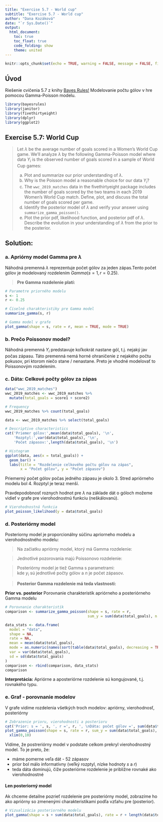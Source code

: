 ```yaml
---
title: "Exercise 5.7 - World cup"
subtitle: "Exercise 5.7 - World cup"
author: "Dana Kozáková"
date: "`r Sys.Date()`"
output: 
  html_document:
    toc: true
    toc_float: true
    code_folding: show
    theme: united
---
```


```r
knitr::opts_chunk$set(echo = TRUE, warning = FALSE, message = FALSE, fig.width = 5, fig.height = 3, fig.align = "center")
```

## Úvod

Riešenie cvičenia 5.7 z knihy [Bayes Rules!](https://www.bayesrulesbook.com/chapter-5#exercises-4) 
Modelovanie počtu gólov v hre pomocou Gamma-Poisson modelu. 


```r
library(bayesrules)
library(janitor)
library(fivethirtyeight)
library(dplyr)
library(ggplot2)
```

## Exercise 5.7: World Cup

> Let $\lambda$ be the average number of goals scored in a Women’s World Cup game. We’ll analyze  $\lambda$ by the following Gamma-Poisson model where data $Y_i$ is the observed number of goals scored in a sample of World Cup games:
> \begin{split}
> Y_i | \lambda & \stackrel{ind}{\sim} \text{Pois}(\lambda) \\
> \lambda & \sim \text{Gamma}(1, 0.25) \\
> \end{split}
> a. Plot and summarize our prior understanding of $\lambda$.<br>
> b. Why is the Poisson model a reasonable choice for our data $Y_i$? <br>
> c. The `wwc_2019_matches` data in the fivethirtyeight package includes the number of goals scored by the two teams in each 2019 Women’s World Cup match. Define, plot, and discuss the total number of goals scored per game.
> d. Identify the posterior model of $\lambda$ and verify your answer using `summarize_gamma_poisson()`.<br>
> e. Plot the prior pdf, likelihood function, and posterior pdf of $\lambda$. Describe the evolution in your understanding of $\lambda$ from the prior to the posterior.

## Solution:
### a. Apriórny model Gamma pre $\lambda$
Náhodná premenná $\lambda$ reprezentuje počet gólov za jeden zápas.Tento počet gólov je modelovaný rozdelením $Gamma(s = 1, r = 0.25)$.

> **Pre Gamma rozdelenie platí:**
>\begin{equation}
\begin{split}
E(\lambda) & = \frac{s}{r} = \frac{1}{0.25} = 4 \\
\text{Mode}(\lambda) & = \frac{s - 1}{r} = \frac{1 - 1}{0.25} = 0 \\
\text{Var}(\lambda) & = \frac{s}{r^2} = \frac{1}{0.25^2} = 16 \\
\end{split}
\end{equation}

```r
# Parametre priorného modelu
s <- 1
r <- 0.25
```

```r
# Číselné charakteristiky pre Gamma model
summarize_gamma(s, r)

# Gamma model v grafe
plot_gamma(shape = s, rate = r, mean = TRUE, mode = TRUE)
```

### b. Prečo Poissonov model? 
Náhodná premenná $Y_i$ predstavuje koľkokrát nastane gól, t.j. nejaký jav počas zápasu. Táto premenná nemá horné ohraničenie z nejakého počtu pokusov, pri ktorom 
niečo stane / nenastane. Preto je vhodné modelovať to Poissonovým rozdelením.

### c. Dáta: Celkové počty gólov za zápas
```r

data("wwc_2019_matches")
wwc_2019_matches <- wwc_2019_matches %>% 
  mutate(total_goals = score1 + score2)

```

```r
# Frequency
wwc_2019_matches %>% count(total_goals)

data <- wwc_2019_matches %>% select(total_goals)

# Descriptive characteristics
cat('Priemer gólov:',mean(data$total_goals), '\n', 
    'Rozptyl:',var(data$total_goals), '\n', 
    'Počet zápasov:',length(data$total_goals), '\n')

# Histogram
ggplot(data, aes(x = total_goals)) +
  geom_bar() +
  labs(title = "Rozdelenie celkového počtu gólov na zápas",
       x = "Počet gólov", y = "Počet zápasov")
```
Priemerný počet gólov počas jedného zápasu je okolo 3. Stred apriórneho modelu bol 4. Rozptyl je teraz menší. 

Pravdepodobnosť roznych hodnot pre $\lambda$ na základe dát o góloch možeme vidieť v grafe pre vierohodnostnú funkciu (neškálovanú).

```r
# Vierohodnostná funkcia
plot_poisson_likelihood(y = data$total_goals) 
```

### d. Posteriórny model
Posteriorny model je proporcionálny súčinu apriorneho modelu a vierohodnostného modelu:

> Na začiatku apriórny model, ktorý má Gamma rozdelenie: <br>
> \begin{split}
> \lambda & \sim \text{Gamma}\left(s = 1, r = 0.25\right) \\
> \end{split}

> Jednotlivé pozorovania majú Poissonovo rozdelenie: 
> \begin{split}
> Y_i | \lambda & \stackrel{ind}{\sim} \text{Pois}(\lambda) \\
> \end{split}

> Posteriórny model je tiež Gamma s parametrami: <br>
> \begin{equation}
> \lambda|\vec{y} \; \sim \; \text{Gamma}\left(s + \sum y_i, \; r + n\right) = \text{Gamma}\left(s = 147, \; r =52.2\right) \\
> \end{equation}
> kde $y_i$ sú jednotlivé počty gólov a $n$ je počet zápasov.

> **Posterior Gamma rozdelenie má teda vlastnosti:**
>\begin{equation}
\begin{split}
E(\lambda) & = \frac{s}{r} = \frac{147}{52.2} \approx 2.81 \\
\text{Mode}(\lambda) & = \frac{s - 1}{r} = \frac{147 - 1}{52.2} \approx 2.79 \\
\text{Var}(\lambda) & = \frac{s}{r^2} = \frac{147}{52.2^2} \approx 0.054 \\
\end{split}
\end{equation}

**Prior vs. posterior**
Porovnanie charakteristík apriórneho a posteriórneho Gamma modelu
```r
# Porovnanie charakteristík
comparison <- summarize_gamma_poisson(shape = s, rate = r, 
                                      sum_y = sum(data$total_goals), n = length(data$total_goals))

data_stats <- data.frame(
  model = "data",
  shape = NA,
  rate = NA,
  mean = mean(data$total_goals),
  mode = as.numeric(names(sort(table(data$total_goals), decreasing = TRUE)[1])),
  var = var(data$total_goals),
  sd = sd(data$total_goals)
)
comparison <- rbind(comparison, data_stats)
comparison
```
**Interpretácia:** Apriórne a aposteriórne rozdelenie sú kongujované, t.j. rovnakého typu.


### e. Graf - porovnanie modelov
V grafe vidíme rozdelenia všetkých troch modelov: apriórny, vierohodnosť, posteriórny
```r
# Zobrazenie prioru, vierohodnosti a posterioru
cat('Prior: s = ', s, ', r =', r, ', \nDáta: počet gólov =', sum(data$total_goals), ', počet zápasov =', length(data$total_goals))
plot_gamma_poisson(shape = s, rate = r, sum_y = sum(data$total_goals), n = length(data$total_goals)) +
  xlim(0,10)

```

Vidíme, že postreriórny model v podstate celkom prekryl vierohodnostný model. To je preto, že:
<ul><li> máme pomerne veľa dát - 52 zápasov </li>
<li> prior bol málo informatívny (veľký rozptyl, nízke hodnoty $s$ a $r$) </li>
<li> teda dáta dominujú, čiže posteriórne rozdelenie je približne rovnaké ako vierohodnostné </li>
</ul>

#### Len posteriorný model
Ak chceme detailne pozrieť rozdelenie pre posteriórny model, zobrazíme ho ako apriórny so zmenenými charakteristikami podľa vzťahu pre (posterior).
```r
# Vizualizácia posteriorného modelu
plot_gamma(shape = s + sum(data$total_goals), rate = r + length(data$total_goals), mean = TRUE, mode = TRUE)

```

